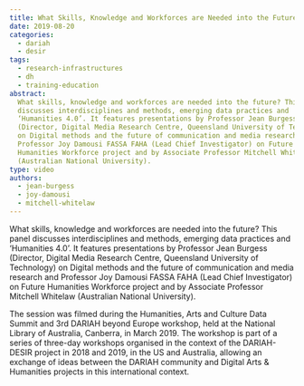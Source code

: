 ```yaml
---
title: What Skills, Knowledge and Workforces are Needed into the Future?
date: 2019-08-20
categories:
  - dariah
  - desir
tags:
  - research-infrastructures
  - dh
  - training-education
abstract:
  What skills, knowledge and workforces are needed into the future? This panel
  discusses interdisciplines and methods, emerging data practices and
  ‘Humanities 4.0’. It features presentations by Professor Jean Burgess
  (Director, Digital Media Research Centre, Queensland University of Technology)
  on Digital methods and the future of communication and media research and
  Professor Joy Damousi FASSA FAHA (Lead Chief Investigator) on Future
  Humanities Workforce project and by Associate Professor Mitchell Whitelaw
  (Australian National University).
type: video
authors:
  - jean-burgess
  - joy-damousi
  - mitchell-whitelaw
---
```


What skills, knowledge and workforces are needed into the future? This panel
discusses interdisciplines and methods, emerging data practices and ‘Humanities
4.0’. It features presentations by Professor Jean Burgess (Director, Digital
Media Research Centre, Queensland University of Technology) on Digital methods
and the future of communication and media research and Professor Joy Damousi
FASSA FAHA (Lead Chief Investigator) on Future Humanities Workforce project and
by Associate Professor Mitchell Whitelaw (Australian National University).

The session was filmed during the Humanities, Arts and Culture Data Summit and
3rd DARIAH beyond Europe workshop, held at the National Library of Australia,
Canberra, in March 2019. The workshop is part of a series of three-day workshops
organised in the context of the DARIAH-DESIR project in 2018 and 2019, in the US
and Australia, allowing an exchange of ideas between the DARIAH community and
Digital Arts & Humanities projects in this international context.

<VideoCard
  title="What Skills, Knowledge and Workforces are Needed into the Future?"
  id="RimXqdWuejE"
  image="images/skills-workforce-futures.png"
/>
